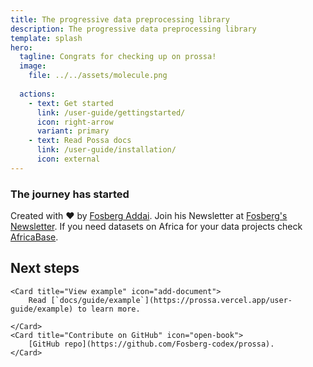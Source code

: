 ```yaml
---
title: The progressive data preprocessing library
description: The progressive data preprocessing library
template: splash
hero:
  tagline: Congrats for checking up on prossa! 
  image:
    file: ../../assets/molecule.png
  
  actions:
    - text: Get started
      link: /user-guide/gettingstarted/
      icon: right-arrow
      variant: primary
    - text: Read Possa docs
      link: /user-guide/installation/
      icon: external
---
```


### The journey has started
Created with ❤️ by [Fosberg Addai](https://www.linkedin.com/in/addai-fosberg-53a6991a7/). Join his Newsletter at [Fosberg's Newsletter](https://codeandlifebyfosberg.beehiiv.com/subscribe). If you need 
datasets on Africa for your data projects check [AfricaBase](https://africabase.vercel.app/).


## Next steps

<CardGrid >
	
	<Card title="View example" icon="add-document">
		Read [`docs/guide/example`](https://prossa.vercel.app/user-guide/example) to learn more.

	</Card>
	<Card title="Contribute on GitHub" icon="open-book">
		[GitHub repo](https://github.com/Fosberg-codex/prossa).
	</Card>
	
</CardGrid>
